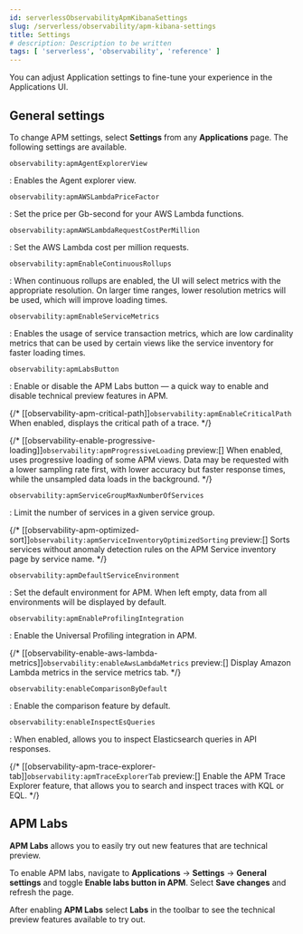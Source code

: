 ```yaml
---
id: serverlessObservabilityApmKibanaSettings
slug: /serverless/observability/apm-kibana-settings
title: Settings
# description: Description to be written
tags: [ 'serverless', 'observability', 'reference' ]
---
```


<p><DocBadge template="technical preview" /></p>

You can adjust Application settings to fine-tune your experience in the Applications UI.

## General settings

To change APM settings, select **Settings** from any **Applications** page.
The following settings are available.

`observability:apmAgentExplorerView`

: <DocBadge template="beta" /> Enables the Agent explorer view.

`observability:apmAWSLambdaPriceFactor`

: Set the price per Gb-second for your AWS Lambda functions.

`observability:apmAWSLambdaRequestCostPerMillion`

: Set the AWS Lambda cost per million requests.

`observability:apmEnableContinuousRollups`

: <DocBadge template="beta" /> When continuous rollups are enabled, the UI will select metrics with the appropriate resolution.
On larger time ranges, lower resolution metrics will be used, which will improve loading times.

`observability:apmEnableServiceMetrics`

: <DocBadge template="beta" /> Enables the usage of service transaction metrics, which are low cardinality metrics that can be used by certain views like the service inventory for faster loading times.

`observability:apmLabsButton`

: Enable or disable the APM Labs button &mdash; a quick way to enable and disable technical preview features in APM.

{/* [[observability-apm-critical-path]]`observability:apmEnableCriticalPath`
When enabled, displays the critical path of a trace. */}

{/* [[observability-enable-progressive-loading]]`observability:apmProgressiveLoading`
preview:[] When enabled, uses progressive loading of some APM views.
Data may be requested with a lower sampling rate first, with lower accuracy but faster response times,
while the unsampled data loads in the background. */}

`observability:apmServiceGroupMaxNumberOfServices`

: Limit the number of services in a given service group.

{/* [[observability-apm-optimized-sort]]`observability:apmServiceInventoryOptimizedSorting`
preview:[] Sorts services without anomaly detection rules on the APM Service inventory page by service name. */}

`observability:apmDefaultServiceEnvironment`

: Set the default environment for APM. When left empty, data from all environments will be displayed by default.

`observability:apmEnableProfilingIntegration`

: Enable the Universal Profiling integration in APM.

{/* [[observability-enable-aws-lambda-metrics]]`observability:enableAwsLambdaMetrics`
preview:[] Display Amazon Lambda metrics in the service metrics tab. */}

`observability:enableComparisonByDefault`

: Enable the comparison feature by default.

`observability:enableInspectEsQueries`

: When enabled, allows you to inspect Elasticsearch queries in API responses.

{/* [[observability-apm-trace-explorer-tab]]`observability:apmTraceExplorerTab`
preview:[] Enable the APM Trace Explorer feature, that allows you to search and inspect traces with KQL or EQL. */}

## APM Labs

**APM Labs** allows you to easily try out new features that are technical preview.

To enable APM labs, navigate to **Applications** -> **Settings** -> **General settings** and toggle **Enable labs button in APM**.
Select **Save changes** and refresh the page.

After enabling **APM Labs** select **Labs** in the toolbar to see the technical preview features available to try out.

